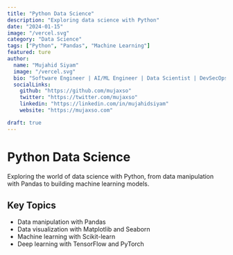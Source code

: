 ```yaml
---
title: "Python Data Science"
description: "Exploring data science with Python"
date: "2024-01-15"
image: "/vercel.svg"
category: "Data Science"
tags: ["Python", "Pandas", "Machine Learning"]
featured: ture
author:
  name: "Mujahid Siyam"
  image: "/vercel.svg"
  bio: "Software Engineer | AI/ML Engineer | Data Scientist | DevSecOps"
  socialLinks:
    github: "https://github.com/mujaxso"
    twitter: "https://twitter.com/mujaxso"
    linkedin: "https://linkedin.com/in/mujahidsiyam"
    website: "https://mujaxso.com"

draft: true
---
```


# Python Data Science

Exploring the world of data science with Python, from data manipulation with Pandas to building machine learning models.

## Key Topics

- Data manipulation with Pandas
- Data visualization with Matplotlib and Seaborn
- Machine learning with Scikit-learn
- Deep learning with TensorFlow and PyTorch
